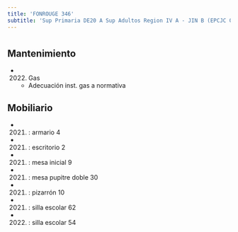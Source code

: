 ```yaml
---
title: 'FONROUGE 346'
subtitle: 'Sup Primaria DE20 A Sup Adultos Region IV A - JIN B (EPCJC 08/20°) [S] - EPC N° 08 DR. DALMACIO VELEZ SARSFIELD'
---
```


#


## Mantenimiento

*  (2022) Gas 
    + Adecuación inst. gas a normativa


## Mobiliario

*  (2021) : armario 4 

*  (2021) : escritorio 2 

*  (2021) : mesa inicial 9 

*  (2021) : mesa pupitre doble 30 

*  (2021) : pizarrón 10 

*  (2021) : silla escolar 62 

*  (2022) : silla escolar 54 







